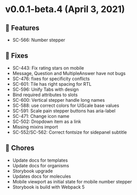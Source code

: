 
<Meta title="Releases/v0.x.x/v0.0.x/v0.0.1-beta.4" />

# v0.0.1-beta.4 (April 3, 2021)

## 🚀 Features
- SC-566: Number stepper

## 🐛 Fixes
- SC-443: Fix rating stars on mobile
- Message, Question and MultipleAnswer have not bugs
- SC-476: fixes for specificity conflicts
- SC-601: Tile has right spacing for RTL
- SC-596: Unify Tabs with design
- Bind required attributes to slots
- SC-600: Vertical stepper handle long names
- SC-588: use correct colors for UiScale base values
- SC-591: Scale pain stepper buttons has aria-label
- SC-471: Change icon name
- SC-502: Dropdown item as a link
- Missing mixins import
- SC-552/SC-562: Correct fontsize for sidepanel subtitle

## 🧹 Chores
- Update docs for templates
- Update docs for organisms
- Storybook upgrade
- Updates docs for molecules
- Mobile viewport as initial state for mobile number stepper
- Storybook is build with Webpack 5
